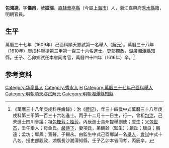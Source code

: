 {{明清人物信息框
| 姓名 = 包鴻逵
| 原名 =
| 圖片名稱= 
| 圖片大小 =
| 圖片說明 = 
| 最高職務 = 湖廣湘潭縣知縣
| 國家 = 大明 
| 爵位 =
| 籍貫 = [[南直隸|直隸]][[华亭县_(唐朝)|華亭縣]]
| 族裔 = 
| 旗籍 = 
| 字號 = 
| 諡號 =
| 出生日期 = 丙子十二月十一日
| 出生地點 =
| 逝世日期 = 
| 逝世地點 =
| 墓葬 =
| 配偶 = 項氏
| 親屬 = 曾祖[[包汴|包汴]]，祖[[包檉芳|包檉芳]]<br>父[[包世杰|包世杰]]，母金氏
| 出身 =
* 萬曆三十七年己酉科順天鄉試第一名舉人
* 萬曆三十八年庚戌科進士
| 經歷 =
| 著作 =  
}}
'''包鴻逵'''{{BD|1577年||1616年||B}}，字'''儀甫'''，號'''振瑞'''，[[南直隸|直隸]][[华亭县_(唐朝)|華亭縣]]（今屬[[上海市|上海市]]）人，浙江嘉興府[[秀水縣|秀水縣]]籍，明朝官員。

==生平==
萬曆三十七年（1609年）己酉科順天鄉試第一名舉人（[[解元|解元]]）。萬曆三十八年（1610年）庚戌科聯捷第三甲第一百三十六名進士。吏部觀政，湖廣[[湘潭縣|湘潭縣]]知縣。壬子、乙卯鄉試任本省同考官，萬曆四十四年（1616年）卒。<ref>《萬曆三十八年庚戌科序齒錄》：治《[[禮記|禮記]]》，年三十四歲中式萬曆三十八年庚戌科第三甲第一百三十六名進士。丙子十二月十一日生，行一，曾祖[[包汴|包汴]]，己未進士四川參議；祖[[包檉芳；桂芳|包檉芳；桂芳]]，丙辰進士貴州提舉副使；廩生；父[[包世杰|包世杰]]，壬午舉人；母金氏。[[嚴侍下|嚴侍下]]，妻項氏，弟鶴𪘁（監生）；麟趾；驥良；鵬遠；孟坊；墀鳳；鵉聲，子錫永。由監生中式己酉鄉試一名[[舉人|舉人]]，[[會試|會試]]中式十八名。授吏部觀政，湖廣長沙湘潭知縣，壬子乙卯本省同考，丙辰卒。</ref>

== 参考资料 ==
{{reflist}}

{{萬曆三十八年庚戌科殿试金榜}}

{{Authority control}}

{{DEFAULTSORT:Bao包}}
[[Category:华亭县人|Category:华亭县人]]
[[Category:秀水人|Category:秀水人]]
[[Category:包姓|H]]
[[Category:萬曆三十七年己酉科舉人|Category:萬曆三十七年己酉科舉人]]
[[Category:明朝順天鄉試解元|Category:明朝順天鄉試解元]]
[[Category:明朝湘潭縣知縣|Category:明朝湘潭縣知縣]]


{{明朝官员小作品}}